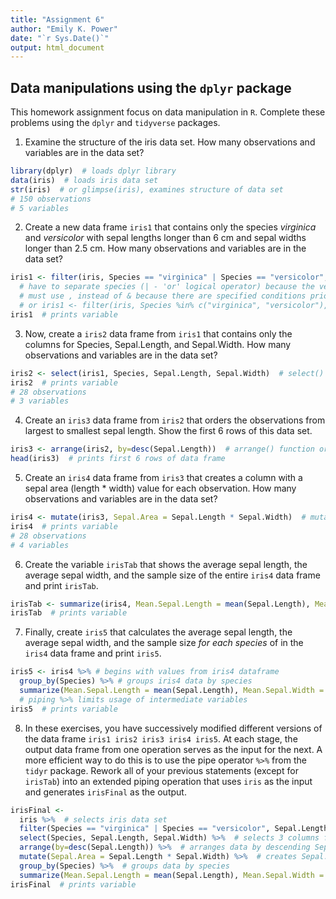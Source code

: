 ```yaml
---
title: "Assignment 6"
author: "Emily K. Power"
date: "`r Sys.Date()`"
output: html_document
---
```


## Data manipulations using the `dplyr` package
This homework assignment focus on data manipulation in `R`. Complete these problems using the `dplyr` and `tidyverse` packages.

1. Examine the structure of the iris data set. How many observations and variables are in the data set?
```r
library(dplyr)  # loads dplyr library
data(iris)  # loads iris data set
str(iris)  # or glimpse(iris), examines structure of data set
# 150 observations
# 5 variables
```


2. Create a new data frame `iris1` that contains only the species *virginica* and *versicolor* with sepal lengths longer than 6 cm and sepal widths longer than 2.5 cm. How many observations and variables are in the data set?
```r
iris1 <- filter(iris, Species == "virginica" | Species == "versicolor", Sepal.Length > 6, Sepal.Width > 2.5)  # filter() function filters data set to only contain 2 species with specified sepal measurements
  # have to separate species (| - 'or' logical operator) because the vectors are different lengths
  # must use , instead of & because there are specified conditions prior
  # or iris1 <- filter(iris, Species %in% c("virginica", "versicolor"), Sepal.Length > 6, Sepal.Width > 2.5)
iris1  # prints variable
```


3. Now, create a `iris2` data frame from `iris1` that contains only the columns for Species, Sepal.Length, and Sepal.Width. How many observations and variables are in the data set?
```r
iris2 <- select(iris1, Species, Sepal.Length, Sepal.Width)  # select() function creates data frame with desired columns
iris2  # prints variable
# 28 observations
# 3 variables
```


4. Create an `iris3` data frame from `iris2` that orders the observations from largest to smallest sepal length. Show the first 6 rows of this data set.
```r
iris3 <- arrange(iris2, by=desc(Sepal.Length))  # arrange() function orders iris2 data by specified variable (Sepal.Length with values in descending order)
head(iris3)  # prints first 6 rows of data frame
```


5. Create an `iris4` data frame from `iris3` that creates a column with a sepal area (length * width) value for each observation. How many observations and variables are in the data set?
```r
iris4 <- mutate(iris3, Sepal.Area = Sepal.Length * Sepal.Width)  # mutate() function adds a new column: Sepal.Area, which utilizes values from Sepal.Length and Sepal.Width
iris4  # prints variable
# 28 observations
# 4 variables
```


6. Create the variable `irisTab` that shows the average sepal length, the average sepal width, and the sample size of the entire `iris4` data frame and print `irisTab`.
```r
irisTab <- summarize(iris4, Mean.Sepal.Length = mean(Sepal.Length), Mean.Sepal.Width = mean(Sepal.Width), Sample.Size = n())  # summarize() function creates a summary table of mean values and sample size using data from iris4 
irisTab  # prints variable
```


7. Finally, create `iris5` that calculates the average sepal length, the average sepal width, and the sample size *for each species* of in the `iris4` data frame and print `iris5`.
```r
iris5 <- iris4 %>% # begins with values from iris4 dataframe 
  group_by(Species) %>% # groups iris4 data by species
  summarize(Mean.Sepal.Length = mean(Sepal.Length), Mean.Sepal.Width = mean(Sepal.Width), Sample.Size = n())  # summarizes values grouped by species
  # piping %>% limits usage of intermediate variables
iris5  # prints variable
```


8. In these exercises, you have successively modified different versions of the data frame `iris1 iris2 iris3 iris4 iris5`. At each stage, the output data frame from one operation serves as the input for the next. A more efficient way to do this is to use the pipe operator `%>%` from the `tidyr` package. Rework all of your previous statements (except for `irisTab`) into an extended piping operation that uses `iris` as the input and generates `irisFinal` as the output.
```r
irisFinal <- 
  iris %>%  # selects iris data set
  filter(Species == "virginica" | Species == "versicolor", Sepal.Length > 6, Sepal.Width > 2.5) %>%  # filters by species and specified sepal measurements
  select(Species, Sepal.Length, Sepal.Width) %>%  # selects 3 columns from filtered data set
  arrange(by=desc(Sepal.Length)) %>%  # arranges data by descending Sepal.Length values
  mutate(Sepal.Area = Sepal.Length * Sepal.Width) %>%  # creates Sepal.Area value
  group_by(Species) %>%  # groups data by species
  summarize(Mean.Sepal.Length = mean(Sepal.Length), Mean.Sepal.Width = mean(Sepal.Width), Sample.Size = n())  # creates summary table with mean values and sample size
irisFinal  # prints variable
```

